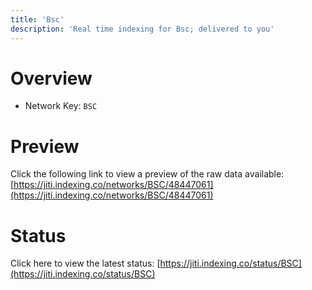 ```yaml
---
title: 'Bsc'
description: 'Real time indexing for Bsc; delivered to you'
---
```


# Overview
- Network Key: `BSC`

# Preview
Click the following link to view a preview of the raw data available: [https://jiti.indexing.co/networks/BSC/48447061](https://jiti.indexing.co/networks/BSC/48447061)

# Status
Click here to view the latest status: [https://jiti.indexing.co/status/BSC](https://jiti.indexing.co/status/BSC)
